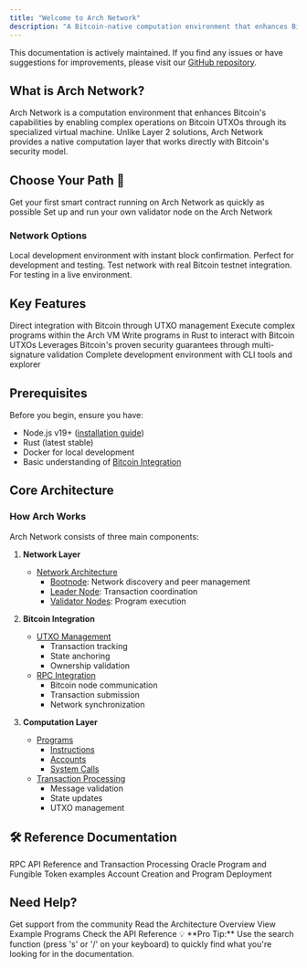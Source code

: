 ```yaml
---
title: "Welcome to Arch Network"
description: "A Bitcoin-native computation environment that enhances Bitcoin's capabilities through specialized virtual machine operations"
---
```


<div className="info">
This documentation is actively maintained. If you find any issues or have suggestions for improvements, please visit our <a href="https://github.com/arch-network/docs">GitHub repository</a>.
</div>

## What is Arch Network?

Arch Network is a computation environment that enhances Bitcoin's capabilities by enabling complex operations on Bitcoin UTXOs through its specialized virtual machine. Unlike Layer 2 solutions, Arch Network provides a native computation layer that works directly with Bitcoin's security model.

## Choose Your Path 👋

<Cards>
  <Card title="🚀 Deploy First" href="/docs/quick-start/quick-start">
    Get your first smart contract running on Arch Network as quickly as possible
  </Card>
  <Card title="🏗️ Run a Validator" href="/docs/setup-infrastructure/bitcoin-and-titan-setup">
    Set up and run your own validator node on the Arch Network
  </Card>
</Cards>

### Network Options

<Cards>
  <Card title="🔧 Regtest" href="/docs/quick-start/quick-start">
    Local development environment with instant block confirmation. Perfect for development and testing.
  </Card>
  <Card title="🧪 Testnet" href="/docs/quick-start/quick-start">
    Test network with real Bitcoin testnet integration. For testing in a live environment.
  </Card>
</Cards>

## Key Features

<Cards>
  <Card title="Bitcoin-Native" href="/docs/core-concepts/bitcoin-integration">
    Direct integration with Bitcoin through UTXO management
  </Card>
  <Card title="Computation Environment" href="/docs/setup-infrastructure/architecture">
    Execute complex programs within the Arch VM
  </Card>
  <Card title="Program Development" href="/docs/development/writing-your-first-program">
    Write programs in Rust to interact with Bitcoin UTXOs
  </Card>
  <Card title="Security" href="/docs/setup-infrastructure/network-architecture">
    Leverages Bitcoin's proven security guarantees through multi-signature validation
  </Card>
  <Card title="Developer Tools" href="/docs/tools-apis/arch-cli-reference">
    Complete development environment with CLI tools and explorer
  </Card>
</Cards>

## Prerequisites

Before you begin, ensure you have:

- Node.js v19+ ([installation guide](/docs/quick-start/requirements))
- Rust (latest stable)
- Docker for local development
- Basic understanding of [Bitcoin Integration](/docs/core-concepts/bitcoin-integration)

## Core Architecture

### How Arch Works

Arch Network consists of three main components:

1. **Network Layer**
   - [Network Architecture](/docs/setup-infrastructure/network-architecture)
     - [Bootnode](/docs/setup-infrastructure/network-architecture): Network discovery and peer management
     - [Leader Node](/docs/setup-infrastructure/network-architecture): Transaction coordination
     - [Validator Nodes](/docs/setup-infrastructure/network-architecture): Program execution

2. **Bitcoin Integration**
   - [UTXO Management](/docs/core-concepts/bitcoin-integration)
     - Transaction tracking
     - State anchoring
     - Ownership validation
   - [RPC Integration](/docs/core-concepts/bitcoin-integration)
     - Bitcoin node communication
     - Transaction submission
     - Network synchronization

3. **Computation Layer**
   - [Programs](/docs/development/writing-your-first-program)
     - [Instructions](/docs/development/writing-your-first-program)
     - [Accounts](/docs/development/writing-your-first-program)
     - [System Calls](/docs/development/writing-your-first-program)
   - [Transaction Processing](/docs/tools-apis/sdk)
     - Message validation
     - State updates
     - UTXO management

## 🛠 Reference Documentation

<Cards>
  <Card title="API Reference" href="/docs/tools-apis/api-reference">
    RPC API Reference and Transaction Processing
  </Card>
  <Card title="Program Examples" href="/docs/development/writing-your-first-program">
    Oracle Program and Fungible Token examples
  </Card>
  <Card title="System Program" href="/docs/apl/introduction">
    Account Creation and Program Deployment
  </Card>
</Cards>

## Need Help?

<Cards>
  <Card title="Join Discord" href="https://discord.gg/archnetwork" external>
    Get support from the community
  </Card>
  <Card title="Architecture Overview" href="/docs/setup-infrastructure/architecture">
    Read the Architecture Overview
  </Card>
  <Card title="Example Programs" href="/docs/development/writing-your-first-program">
    View Example Programs
  </Card>
  <Card title="API Reference" href="/docs/tools-apis/api-reference">
    Check the API Reference
  </Card>
</Cards>

<Tip>
💡 **Pro Tip:** Use the search function (press 's' or '/' on your keyboard) to quickly find what you're looking for in the documentation.
</Tip>